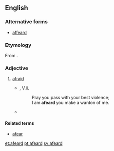 ==English==

===Alternative forms===
* [[affeard]]

===Etymology===
From {{suffix|afear|ed}}.

===Adjective===
{{en-adj}}

# {{context|archaic|lang=en}} [[afraid]]
#* {{RQ:Shakespeare Hamlet}}, V.ii.
#*: Pray you pass with your best violence;
#*: I am '''afeard''' you make a wanton of me.
#* {{quote-book
 |year=2009
 |year_published=
 |edition=
 |editor=
 |author=John Hough, Jr.
 |title=Seen the Glory
 |chapter=
 |url=http://books.google.com/books?id=r985pBESsj4C&printsec=frontcover&dq=Seen+the+glory&source=bl&ots=5cN3G-5I35&sig=SdpPPWPQogqCzQLpG2sZzUVhp1A&hl=en&sa=X&ei=x6EQUIq_FYrY0QH5uoDICw&redir_esc=y#v=onepage&q=afeard&f=false
 |genre=Fiction
 |publisher=Simon and Schuster
 |isbn=9781416589655
 |page=192
 |passage=He's '''afeard''' of you, Luke. Don't you know that?
}}
====Related terms====
* [[afear]]

[[et:afeard]]
[[pt:afeard]]
[[sv:afeard]]
